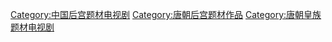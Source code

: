[[Category:中国后宫题材电视剧|Category:中国后宫题材电视剧]]
[[Category:唐朝后宫题材作品|Category:唐朝后宫题材作品]]
[[Category:唐朝皇族题材电视剧|Category:唐朝皇族题材电视剧]]